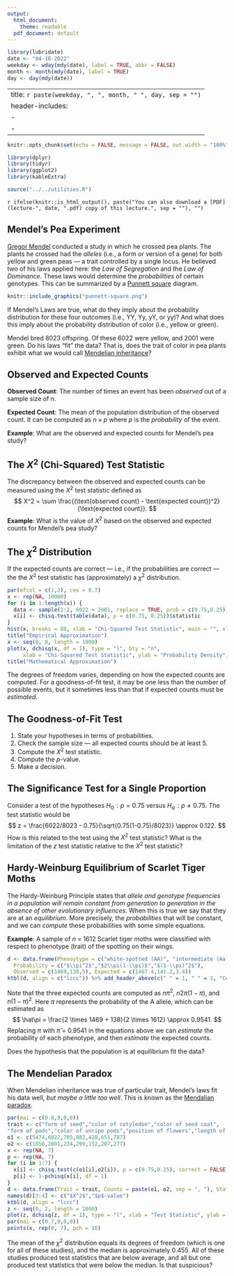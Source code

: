 ---
output:
  html_document:
    theme: readable
  pdf_document: default
---

```{r, echo = FALSE, message = FALSE}
library(lubridate)
date <- "04-18-2022"
weekday <- wday(mdy(date), label = TRUE, abbr = FALSE)
month <- month(mdy(date), label = TRUE)
day <- day(mdy(date))
```

---
title: `r paste(weekday, ", ", month, " ", day, sep = "")`
header-includes:
  - \usepackage{float}
  - \usepackage{booktabs}
---

```{r setup, include = FALSE}
knitr::opts_chunk$set(echo = FALSE, message = FALSE, out.width = "100%", fig.width = 9, fig.align = "center", cache = FALSE, dev = ifelse(knitr::is_html_output(), "png", "pdf"))
```

```{r packages}
library(dplyr)
library(tidyr)
library(ggplot2)
library(kableExtra)
```

```{r utilities}
source("../../utilities.R")
```

`r ifelse(knitr::is_html_output(), paste("You can also download a [PDF](lecture-", date, ".pdf) copy of this lecture.", sep = ""), "")`

## Mendel's Pea Experiment

[Gregor Mendel](https://en.wikipedia.org/wiki/Gregor_Mendel) conducted a study in which he crossed pea plants. The plants he crossed had the *alleles* (i.e., a form or version of a gene) for both yellow and green peas --- a trait controlled by a single locus. He believed two of his laws applied here: the *Law of Segregation* and the *Law of Dominance*. These laws would determine the *probabilities* of certain genotypes. This can be summarized by a [Punnett square](https://en.wikipedia.org/wiki/Punnett_square) diagram.

```{r, out.width = '60%'}
knitr::include_graphics("punnett-square.png")
```

If Mendel's Laws are true, what do they imply about the probability distribution for these four outcomes (i.e., YY, Yy, yY, or yy)? And what does this imply about the probability distribution of color (i.e., yellow or green).

Mendel bred 8023 offspring. Of these 6022 were yellow, and 2001 were green. Do his laws "fit" the data? That is, does the trait of color in pea plants exhibit what we would call [Mendelian inheritance](https://en.wikipedia.org/wiki/Mendelian_inheritance)? 

\pagebreak

## Observed and Expected Counts

**Observed Count**: The number of times an event has been *observed* out of a sample size of $n$.

**Expected Count**: The mean of the population distribution of the observed count. It can be computed as $n \times p$ where $p$ is the *probability* of the event. 

**Example**: What are the observed and expected counts for Mendel's pea study?

\pagebreak

## The $X^2$ (Chi-Squared) Test Statistic

The discrepancy between the observed and expected counts can be measured using the $X^2$ test statistic defined as
$$
  X^2 = \sum \frac{(\text{observed count} - \text{expected count})^2}{\text{expected count}}.
$$
**Example**: What is the value of $X^2$ based on the observed and expected counts for Mendel's pea study?

\pagebreak

## The $\chi^2$ Distribution

If the expected counts are correct --- i.e., if the probabilities are correct --- the the $X^2$ test statistic has (approximately) a $\chi^2$ distribution. 
```{r, fig.height = 4}
par(mfcol = c(1,2), cex = 0.7)
x <- rep(NA, 10000)
for (i in 1:length(x)) {
  data <- sample(1:2, 6022 + 2001, replace = TRUE, prob = c(0.75,0.25))
  x[i] <- chisq.test(table(data), p = c(0.75, 0.25))$statistic
}
hist(x, breaks = 80, xlab = "Chi-Squared Test Statistic", main = "", xlim = c(0,8), ylab = "Frequency")
title("Empirical Approximation")
x <- seq(0, 8, length = 1000)
plot(x, dchisq(x, df = 1), type = "l", bty = "n",
     xlab = "Chi-Squared Test Statistic", ylab = "Probability Density")
title("Mathematical Approximation")
```
The degrees of freedom varies, depending on how the expected counts are computed. For a goodness-of-fit test, it may be one less than the number of possible events, but it sometimes less than that if expected counts must be *estimated*.

\pagebreak

## The Goodness-of-Fit Test

1. State your hypotheses in terms of probabilities.
2. Check the sample size --- all expected counts should be at least 5.
3. Compute the $X^2$ test statistic.
4. Compute the $p$-value.
5. Make a decision.

\pagebreak

## The Significance Test for a Single Proportion

Consider a test of the hypotheses $H_0\!: p = 0.75$ versus $H_a\!: p \neq 0.75$. The test statistic would be 
$$
  z = \frac{6022/8023 - 0.75}{\sqrt{0.75(1-0.75)/8023}} \approx 0.122.
$$
How is this related to the test using the $X^2$ test statistic? What is the limitation of the $z$ test statistic relative to the $X^2$ test statistic? 

\pagebreak

## Hardy-Weinburg Equilibrium of Scarlet Tiger Moths

The Hardy-Weinburg Principle states that *allele and genotype frequencies in a population will remain constant from generation to generation in the absence of other evolutionary influences*. When this is true we say that they are at an *equilibrium*. More precisely, the *probabilities* that will be constant, and we can *compute* these probabilities with some simple equations.  

**Example**: A sample of $n$ = 1612 Scarlet tiger moths were classified with respect to phenotype (trait) of the spotting on their wings.
```{r}
d <- data.frame(Phenoytype = c("white-spotted (AA)", "intermediate (Aa,aA)", "little spotting (aa)"), 
  Probability = c("$\\pi^2$","$2\\pi(1-\\pi)$","$(1-\\pi)^2$"),
  Observed = c(1469,138,5), Expected = c(1467.4,141.2,3.4))
ktbl(d, align = c("lccc")) %>% add_header_above(c(" " = 1, " " = 1, "Counts" = 2))
```
Note that the three expected counts are computed as $n\pi^2$, $n2\pi(1-\pi)$, and $n(1-\pi)^2$. Here $\pi$ represents the probability of the A allele, which can be estimated as 
$$
  \hat\pi = \frac{2 \times 1469 + 138}{2 \times 1612} \approx 0.9541.
$$
Replacing $\pi$ with $\hat\pi$ = 0.9541 in the equations above we can *estimate* the probability of each phenotype, and then *estimate* the expected counts.

Does the hypothesis that the population is at equilibrium fit the data?

\pagebreak

## The Mendelian Paradox

When Mendelian inheritance was true of particular trait, Mendel's laws fit his data well, *but maybe a little too well*. This is known as the [Mendalian paradox](https://en.wikipedia.org/wiki/Gregor_Mendel#The_Mendelian_Paradox).
```{r, fig.height = 4}
par(mai = c(0.8,0,0,0))
trait <- c("form of seed","color of cotyledon","color of seed coat",
"form of pods","color of unripe pods","position of flowers","length of stem")
o1 <- c(5474,6022,705,882,428,651,787)
o2 <- c(1850,2001,224,299,152,207,277)
x <- rep(NA, 7)
p <- rep(NA, 7)
for (i in 1:7) {
  x[i] <- chisq.test(c(o1[i],o2[i]), p = c(0.75,0.25), correct = FALSE)$statistic
  p[i] <- 1-pchisq(x[i], df = 1)
}
d <- data.frame(Trait = trait, Counts = paste(o1, o2, sep = ", "), Statistic = round(x,2), Pvalue = round(p,2))
names(d)[3:4] <- c("$X^2$","$p$-value")
ktbl(d, align = "lccc")
z <- seq(0, 2, length = 1000)
plot(z, dchisq(z, df = 1), type = "l", xlab = "Test Statistic", ylab = "", yaxt = "n", bty = "n")
par(mai = c(0.7,0,0,0))
points(x, rep(0, 7), pch = 16)
```
The mean of the $\chi^2$ distribution equals its degrees of freedom (which is one for all of these studies), and the median is approximately 0.455. All of these studies produced test statistics that are below average, and all but one produced test statistics that were below the median. Is that suspicious? 
